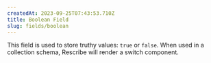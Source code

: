 ```yaml
---
createdAt: 2023-09-25T07:43:53.710Z
title: Boolean Field
slug: fields/boolean
---
```


This field is used to store truthy values: `true` or `false`. When used in a collection schema, Rescribe will render a switch component.
